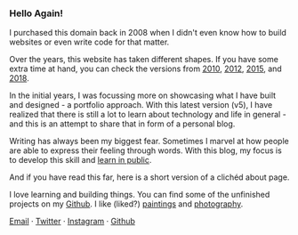 

### Hello Again!

I purchased this domain back in 2008 when I didn't even know how to build websites or even write code for that matter.

Over the years, this website has taken different shapes. If you have some extra time at hand, you can check the versions from [2010](https://yashsoni.netlify.app/nostalgia/v1/index.html), [2012](https://yashsoni.netlify.app/nostalgia/v2/index.html), [2015](https://yashsoni.netlify.app/nostalgia/v3/index.html), and [2018](https://yashsoni.netlify.app).

In the initial years, I was focussing more on showcasing what I have built and designed - a portfolio approach.
With this latest version (v5), I have realized that there is still a lot to learn about technology and life in general - and this is an attempt to share that in form of a personal blog.

Writing has always been my biggest fear. Sometimes I marvel at how people are able to express their feeling through words. With this blog, my focus is to develop this skill and [learn in public](https://www.swyx.io/writing/learn-in-public/).

And if you have read this far, here is a short version of a clichéd about page.

I love learning and building things. You can find some of the unfinished projects on my [Github](https://github.com/yashatgit).
I like (liked?) [paintings](https://yashsoni.netlify.app/nostalgia/v2/portfolio_design.html) and [photography](https://www.instagram.com/yash_soni/).

[Email](mailto:mailme@yashsoni.com) · [Twitter](https://twitter.com/yashs0ni) · [Instagram](https://www.instagram.com/yash_soni/) · [Github](https://github.com/yashatgit)

